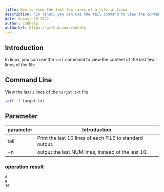 ```yaml
---
title: How to view the last few lines of a file in linux
description: "In linux, you can use the tail command to view the content of the last few lines of the file"
date: August 23 2022
author: cmdhelp
authorUrl: https://github.com/cmdhelp
---
```

## Introduction
In linux, you can use the `tail` command to view the content of the last few lines of the file
## Command Line
View the last `3` lines of the `target.txt` file
```bash
tail -3 target.txt
```
## Parameter
| parameter | Introduction                                                               |
| --------- | -------------------------------------------------------------------------- |
| tail   |Print the last 10 lines of each FILE to standard output.|
| -n   |output the last NUM lines, instead of the last 10.|
###  operation result
```
8
9
10
```
